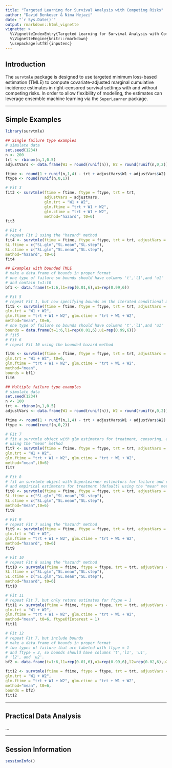 ```yaml
---
title: "Targeted Learning for Survival Analysis with Competing Risks"
author: "David Benkeser & Nima Hejazi"
date: "`r Sys.Date()`"
output: rmarkdown::html_vignette
vignette: >
  %\VignetteIndexEntry{Targeted Learning for Survival Analysis with Competing Risks}
  %\VignetteEngine{knitr::rmarkdown}
  \usepackage[utf8]{inputenc}
---
```


## Introduction

The `survtmle` package is designed to use targeted minimum loss-based estimation
(TMLE) to compute covariate-adjusted marginal cumulative incidence estimates in
right-censored survival settings with and without competing risks. In order to
allow flexibility of modeling, the estimates can leverage ensemble machine
learning via the `SuperLearner` package.

---

## Simple Examples

```r
library(survtmle)
```

```r
## Single failure type examples
# simulate data
set.seed(1234)
n <- 200
trt <- rbinom(n,1,0.5)
adjustVars <- data.frame(W1 = round(runif(n)), W2 = round(runif(n,0,2)))

ftime <- round(1 + runif(n,1,4) - trt + adjustVars$W1 + adjustVars$W2)
ftype <- round(runif(n,0,1))
```

```r
# Fit 3
fit3 <- survtmle(ftime = ftime, ftype = ftype, trt = trt,
                 adjustVars = adjustVars,
                 glm.trt = "W1 + W2",
                 glm.ftime = "trt + W1 + W2",
                 glm.ctime = "trt + W1 + W2",
                 method="hazard", t0=6)
fit3

# Fit 4
# repeat Fit 2 using the "hazard" method
fit4 <- survtmle(ftime = ftime, ftype = ftype, trt = trt, adjustVars = adjustVars,
SL.ftime = c("SL.glm","SL.mean","SL.step"), 
SL.ctime = c("SL.glm","SL.mean","SL.step"), 
method="hazard", t0=6)
fit4
```

```r
## Examples with bounded TMLE
# make a data.frame of bounds in proper format
# one type of failure so bounds should have columns 't','l1',and 'u1'
# and contain t=1:t0 
bf1 <- data.frame(t=1:6,l1=rep(0.01,6),u1=rep(0.99,6))

# Fit 5
# repeat Fit 1, but now specifying bounds on the iterated conditional means
fit5 <- survtmle(ftime = ftime, ftype = ftype, trt = trt, adjustVars = adjustVars,
glm.trt = "W1 + W2", 
glm.ftime = "trt + W1 + W2", glm.ctime = "trt + W1 + W2", 
method="mean", t0=6,
# one type of failure so bounds should have columns 't','l1',and 'u1'
bounds = data.frame(t=1:6,l1=rep(0.01,6),u1=rep(0.99,6)))
# fit5
# Fit 6
# repeat Fit 10 using the bounded hazard method

fit6 <- survtmle(ftime = ftime, ftype = ftype, trt = trt, adjustVars = adjustVars,
glm.trt = "W1 + W2", t0=6,
glm.ftime = "trt + W1 + W2", glm.ctime = "trt + W1 + W2", 
method="mean", 
bounds = bf1)
fit6

## Multiple failure type examples
# simulate data
set.seed(1234)
n <- 100
trt <- rbinom(n,1,0.5)
adjustVars <- data.frame(W1 = round(runif(n)), W2 = round(runif(n,0,2)))

ftime <- round(1 + runif(n,1,4) - trt + adjustVars$W1 + adjustVars$W2)
ftype <- round(runif(n,0,2))

# Fit 7
# fit a survtmle object with glm estimators for treatment, censoring, and failure
# using the "mean" method
fit7 <- survtmle(ftime = ftime, ftype = ftype, trt = trt, adjustVars = adjustVars,
glm.trt = "W1 + W2", 
glm.ftime = "trt + W1 + W2", glm.ctime = "trt + W1 + W2", 
method="mean",t0=6)
fit7

# Fit 8
# fit an survtmle object with SuperLearner estimators for failure and censoring
# and empirical estimators for treatment (default) using the "mean" method
fit8 <- survtmle(ftime = ftime, ftype = ftype, trt = trt, adjustVars = adjustVars,
SL.ftime = c("SL.glm","SL.mean","SL.step"), 
SL.ctime = c("SL.glm","SL.mean","SL.step"), 
method="mean",t0=6)
fit8

# Fit 9
# repeat Fit 7 using the "hazard" method 
fit9 <- survtmle(ftime = ftime, ftype = ftype, trt = trt, adjustVars = adjustVars,
glm.trt = "W1 + W2", 
glm.ftime = "trt + W1 + W2", glm.ctime = "trt + W1 + W2", 
method="hazard", t0=6)
fit9

# Fit 10
# repeat Fit 8 using the "hazard" method
fit10 <- survtmle(ftime = ftime, ftype = ftype, trt = trt, adjustVars = adjustVars,
SL.ftime = c("SL.glm","SL.mean","SL.step"), 
SL.ctime = c("SL.glm","SL.mean","SL.step"), 
method="hazard", t0=6)
fit10 

# Fit 11
# repeat Fit 7, but only return estimates for ftype = 1
fit11 <- survtmle(ftime = ftime, ftype = ftype, trt = trt, adjustVars = adjustVars,
glm.trt = "W1 + W2", 
glm.ftime = "trt + W1 + W2", glm.ctime = "trt + W1 + W2", 
method="mean", t0=6, ftypeOfInterest = 1)
fit11

# Fit 12 
# repeat Fit 7, but include bounds
# make a data.frame of bounds in proper format
# two types of failure that are labeled with ftype = 1
# and ftype = 2, so bounds should have columns 't','l1', 'u1',
# 'l2', and 'u2'.
bf2 <- data.frame(t=1:6,l1=rep(0.01,6),u1=rep(0.99,6),l2=rep(0.02,6),u2=rep(0.99,6))

fit12 <- survtmle(ftime = ftime, ftype = ftype, trt = trt, adjustVars = adjustVars,
glm.trt = "W1 + W2", 
glm.ftime = "trt + W1 + W2", glm.ctime = "trt + W1 + W2", 
method="mean", t0=6, 
bounds = bf2)
fit12
```

---

## Practical Data Analysis

...

---

## Session Information

```r
sessionInfo()
```
